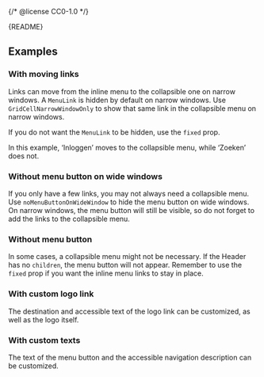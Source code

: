 {/* @license CC0-1.0 */}


<Meta of={HeaderStories} />

<StatusBadge reason="Needs work for narrow screens and integration with Mega Menu." />

<Markdown>{README}</Markdown>

<Primary />

<Controls />

## Examples

### With moving links

Links can move from the inline menu to the collapsible one on narrow windows.
A `MenuLink` is hidden by default on narrow windows.
Use `GridCellNarrowWindowOnly` to show that same link in the collapsible menu on narrow windows.

If you do not want the `MenuLink` to be hidden, use the `fixed` prop.

In this example, ‘Inloggen’ moves to the collapsible menu, while ‘Zoeken’ does not.

<Canvas of={HeaderStories.WithMovingLinks} />

### Without menu button on wide windows

If you only have a few links, you may not always need a collapsible menu.
Use `noMenuButtonOnWideWindow` to hide the menu button on wide windows.
On narrow windows, the menu button will still be visible,
so do not forget to add the links to the collapsible menu.

<Canvas of={HeaderStories.WithoutMenuButtonOnWideWindow} />

### Without menu button

In some cases, a collapsible menu might not be necessary.
If the Header has no `children`, the menu button will not appear.
Remember to use the `fixed` prop if you want the inline menu links to stay in place.

<Canvas of={HeaderStories.WithoutMenuButton} />

### With custom logo link

The destination and accessible text of the logo link can be customized,
as well as the logo itself.

<Canvas of={HeaderStories.WithCustomLogoLink} />

### With custom texts

The text of the menu button and the accessible navigation description can be customized.

<Canvas of={HeaderStories.WithCustomTexts} />
